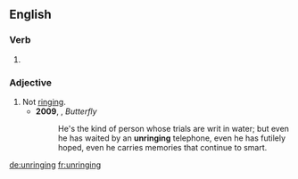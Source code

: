 ==English==

===Verb===
{{head|en|present participle}}

# {{present participle of|unring|lang=en}}

===Adjective===
{{en-adj|-}}

# Not [[ring]]ing.
#* '''2009''', {{w|Sonya Hartnett}}, ''Butterfly''
#*: He's the kind of person whose trials are writ in water; but even he has waited by an '''unringing''' telephone, even he has futilely hoped, even he carries memories that continue to smart.

[[de:unringing]]
[[fr:unringing]]